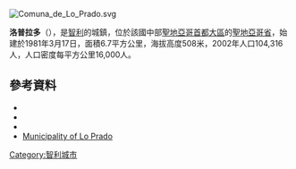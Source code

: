 [[Image:Comuna_de_Lo_Prado.svg|right]]
{{Coord|33|27|S|70|43|W|display=title}}

'''洛普拉多'''（{{lang-es|Lo Prado}}），是[[智利|智利]]的城鎮，位於該國中部[[聖地亞哥首都大區|聖地亞哥首都大區]]的[[聖地亞哥省|聖地亞哥省]]，始建於1981年3月17日，面積6.7平方公里，海拔高度508米，2002年人口104,316人，人口密度每平方公里16,000人。

==參考資料==
*{{Cite web |url = http://www.loprado.cl |title = Asociación Chilena de Municipalidades |accessdate = 27 January 2011 |language = es |archive-date = 2002-09-25 |archive-url = https://web.archive.org/web/20020925034641/http://loprado.cl/ |dead-url = yes }}
*{{Cite web |url = http://www.loprado.cl |title = Municipality of Lo Prado |accessdate = 27 January 2011 |language = es |archive-date = 2002-09-25 |archive-url = https://web.archive.org/web/20020925034641/http://loprado.cl/ |dead-url = yes }}
*{{Cite web |url= http://www.ine.cl/canales/chile_estadistico/censos_poblacion_vivienda/censo_pobl_vivi.php |title= National Statistics Institute |accessdate= 13 December 2010 |language= es |archive-date= 2019-01-06 |archive-url= https://web.archive.org/web/20190106234357/http://www.ine.cl/404.html?aspxerrorpath=%2Fcanales%2Fchile_estadistico%2Fcensos_poblacion_vivienda%2Fcenso_pobl_vivi.php |dead-url= no }}
*[http://www.loprado.cl Municipality of Lo Prado]{{Wayback|url=http://www.loprado.cl/ |date=20020925034641 }}

{{Chile-geo-stub}}
[[Category:智利城市|Category:智利城市]]